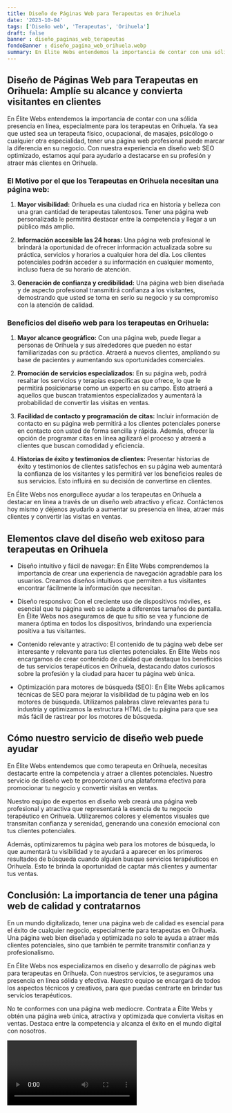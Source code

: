 ```yaml
---
title: Diseño de Páginas Web para Terapeutas en Orihuela
date: '2023-10-04'
tags: ['Diseño web', 'Terapeutas', 'Orihuela']
draft: false
banner : diseño_paginas_web_terapeutas
fondoBanner : diseño_pagina_web_orihuela.webp
summary: En Élite Webs entendemos la importancia de contar con una sólida presencia en línea, especialmente para los terapeutas en Orihuela. Ya sea que usted sea un terapeuta físico, ocupacional, de masajes, psicólogo o cualquier otra especialidad, tener una página web profesional puede marcar la diferencia en su negocio. Con nuestra experiencia en diseño web SEO optimizado, estamos aquí para ayudarlo a destacarse en su profesión y atraer más clientes en Orihuela.
---
```


## Diseño de Páginas Web para Terapeutas en Orihuela: Amplíe su alcance y convierta visitantes en clientes

En Élite Webs entendemos la importancia de contar con una sólida presencia en línea, especialmente para los terapeutas en Orihuela. Ya sea que usted sea un terapeuta físico, ocupacional, de masajes, psicólogo o cualquier otra especialidad, tener una página web profesional puede marcar la diferencia en su negocio. Con nuestra experiencia en diseño web SEO optimizado, estamos aquí para ayudarlo a destacarse en su profesión y atraer más clientes en Orihuela.

### El Motivo por el que los Terapeutas en Orihuela necesitan una página web:

1. **Mayor visibilidad:** Orihuela es una ciudad rica en historia y belleza con una gran cantidad de terapeutas talentosos. Tener una página web personalizada le permitirá destacar entre la competencia y llegar a un público más amplio.

2. **Información accesible las 24 horas:** Una página web profesional le brindará la oportunidad de ofrecer información actualizada sobre su práctica, servicios y horarios a cualquier hora del día. Los clientes potenciales podrán acceder a su información en cualquier momento, incluso fuera de su horario de atención.

3. **Generación de confianza y credibilidad:** Una página web bien diseñada y de aspecto profesional transmitirá confianza a los visitantes, demostrando que usted se toma en serio su negocio y su compromiso con la atención de calidad.

### Beneficios del diseño web para los terapeutas en Orihuela:

1. **Mayor alcance geográfico:** Con una página web, puede llegar a personas de Orihuela y sus alrededores que pueden no estar familiarizadas con su práctica. Atraerá a nuevos clientes, ampliando su base de pacientes y aumentando sus oportunidades comerciales.

2. **Promoción de servicios especializados:** En su página web, podrá resaltar los servicios y terapias específicas que ofrece, lo que le permitirá posicionarse como un experto en su campo. Esto atraerá a aquellos que buscan tratamientos especializados y aumentará la probabilidad de convertir las visitas en ventas.

3. **Facilidad de contacto y programación de citas:** Incluir información de contacto en su página web permitirá a los clientes potenciales ponerse en contacto con usted de forma sencilla y rápida. Además, ofrecer la opción de programar citas en línea agilizará el proceso y atraerá a clientes que buscan comodidad y eficiencia.

4. **Historias de éxito y testimonios de clientes:** Presentar historias de éxito y testimonios de clientes satisfechos en su página web aumentará la confianza de los visitantes y les permitirá ver los beneficios reales de sus servicios. Esto influirá en su decisión de convertirse en clientes.

En Élite Webs nos enorgullece ayudar a los terapeutas en Orihuela a destacar en línea a través de un diseño web atractivo y eficaz. Contáctenos hoy mismo y déjenos ayudarlo a aumentar su presencia en línea, atraer más clientes y convertir las visitas en ventas.

<GifSeo />

<Cta />

## Elementos clave del diseño web exitoso para terapeutas en Orihuela

- Diseño intuitivo y fácil de navegar: En Élite Webs comprendemos la importancia de crear una experiencia de navegación agradable para los usuarios. Creamos diseños intuitivos que permiten a tus visitantes encontrar fácilmente la información que necesitan.

- Diseño responsivo: Con el creciente uso de dispositivos móviles, es esencial que tu página web se adapte a diferentes tamaños de pantalla. En Élite Webs nos aseguramos de que tu sitio se vea y funcione de manera óptima en todos los dispositivos, brindando una experiencia positiva a tus visitantes.

- Contenido relevante y atractivo: El contenido de tu página web debe ser interesante y relevante para tus clientes potenciales. En Élite Webs nos encargamos de crear contenido de calidad que destaque los beneficios de tus servicios terapéuticos en Orihuela, destacando datos curiosos sobre la profesión y la ciudad para hacer tu página web única.

- Optimización para motores de búsqueda (SEO): En Élite Webs aplicamos técnicas de SEO para mejorar la visibilidad de tu página web en los motores de búsqueda. Utilizamos palabras clave relevantes para tu industria y optimizamos la estructura HTML de tu página para que sea más fácil de rastrear por los motores de búsqueda.

## Cómo nuestro servicio de diseño web puede ayudar

En Élite Webs entendemos que como terapeuta en Orihuela, necesitas destacarte entre la competencia y atraer a clientes potenciales. Nuestro servicio de diseño web te proporcionará una plataforma efectiva para promocionar tu negocio y convertir visitas en ventas.

Nuestro equipo de expertos en diseño web creará una página web profesional y atractiva que representará la esencia de tu negocio terapéutico en Orihuela. Utilizaremos colores y elementos visuales que transmitan confianza y serenidad, generando una conexión emocional con tus clientes potenciales.

Además, optimizaremos tu página web para los motores de búsqueda, lo que aumentará tu visibilidad y te ayudará a aparecer en los primeros resultados de búsqueda cuando alguien busque servicios terapéuticos en Orihuela. Esto te brinda la oportunidad de captar más clientes y aumentar tus ventas.

## Conclusión: La importancia de tener una página web de calidad y contratarnos

En un mundo digitalizado, tener una página web de calidad es esencial para el éxito de cualquier negocio, especialmente para terapeutas en Orihuela. Una página web bien diseñada y optimizada no solo te ayuda a atraer más clientes potenciales, sino que también te permite transmitir confianza y profesionalismo.

En Élite Webs nos especializamos en diseño y desarrollo de páginas web para terapeutas en Orihuela. Con nuestros servicios, te aseguramos una presencia en línea sólida y efectiva. Nuestro equipo se encargará de todos los aspectos técnicos y creativos, para que puedas centrarte en brindar tus servicios terapéuticos.

No te conformes con una página web mediocre. Contrata a Élite Webs y obtén una página web única, atractiva y optimizada que convierta visitas en ventas. Destaca entre la competencia y alcanza el éxito en el mundo digital con nosotros.

<Video />

<CtaBot job='Terapeutas' city='Orihuela'/>

<Gmaps query='Orihuela+españa+maps' />